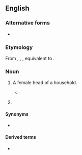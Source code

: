 {{also|Goodwife}}
==English==

===Alternative forms===
* {{sense|title}} {{alter|en|Goodwife}}

===Etymology===
From {{inh|en|enm|goodwyf}}, {{m|enm|godwyf}}, {{m|enm|godwif}}, equivalent to {{af|en|good|wife}}.

===Noun===
{{en-noun|goodwives}}

# {{lb|en|obsolete}} A female head of a household.
#* {{RQ:R. F. Burton Arabian Nights|supp=1|text="O my lord the Sultan," said the other [the Wazir], "verily women be weakly of wits, and haply this '''goodwife''' cometh hither to complain before thee against her goodman or some of her people."}}
# {{lb|en|obsolete}} {{non-gloss definition|A title of respect for a woman.}}
#: {{ux|en|'''Goodwife''' Hopkins}}

====Synonyms====
* {{sense|title}} {{l|en|Mrs}}

====Derived terms====
* {{sense|title}} {{l|en|goody}}